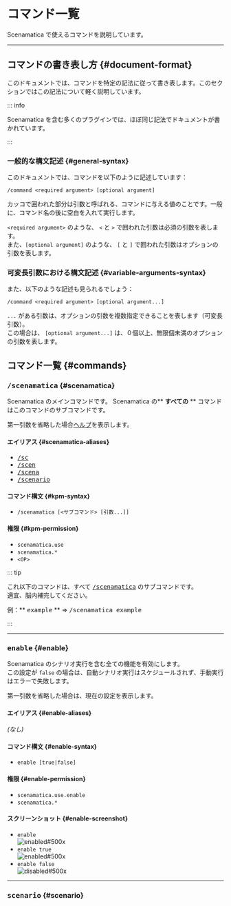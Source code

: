 
# コマンド一覧

Scenamatica で使えるコマンドを説明しています。

---

## コマンドの書き表し方 {#document-format}

このドキュメントでは、コマンドを特定の記法に従って書き表します。このセクションではこの記法について軽く説明しています。

::: info

Scenamatica を含む多くのプラグインでは、ほぼ同じ記法でドキュメントが書かれています。

:::

### 一般的な構文記述 {#general-syntax}

このドキュメントでは、コマンドを以下のように記述しています：

```
/command <required argument> [optional argument]
```
カッコで囲われた部分は引数と呼ばれる、コマンドに与える値のことです。一般に、コマンド名の後に空白を入れて実行します。

`<required argument>` のような、 `<` と `>` で囲われた引数は必須の引数を表します。  
また、`[optional argument]` のような、 `[` と `]` で囲われた引数はオプションの引数を表します。

### 可変長引数における構文記述 {#variable-arguments-syntax}

また、以下のような記述も見られるでしょう：

```
/command <required argument> [optional argument...]
```

`...` がある引数は、オプションの引数を複数指定できることを表します（可変長引数）。  
この場合は、 `[optional argument...]` は、０個以上、無限個未満のオプションの引数を表します。


## コマンド一覧 {#commands}

### <kbd>/scenamatica</kbd> {#scenamatica}

Scenamatica のメインコマンドです。
Scenamatica の\*\* **すべての** \*\* コマンドはこのコマンドのサブコマンドです。

第一引数を省略した場合[ヘルプ](#help)を表示します。

#### エイリアス {#scenamatica-aliases}

- [<kbd>/sc</kbd>](#scenamatica)
- [<kbd>/scen</kbd>](#scenamatica)
- [<kbd>/scena</kbd>](#scenamatice)
- [<kbd>/scenario</kbd>](#scenamatica)


#### コマンド構文 {#kpm-syntax}

- `/scenamatica [<サブコマンド> [引数...]]`

#### 権限 {#kpm-permission}

- `scenamatica.use`
- `scenamatica.*`
- `<OP>`

::: tip

これ以下のコマンドは、すべて [<kbd>/scenamatica</kbd>](#kpm) のサブコマンドです。  
適宜、脳内補完してください。

例：** <kbd>example</kbd> ** => <kbd>/scenamatica example</kbd>

:::

---

### <kbd>enable</kbd> {#enable}

Scenamatica のシナリオ実行を含む全ての機能を有効にします。  
この設定が `false` の場合は、自動シナリオ実行はスケジュールされず、手動実行はエラーで失敗します。

第一引数を省略した場合は、現在の設定を表示します。

#### エイリアス {#enable-aliases}

*(なし)*

#### コマンド構文 {#enable-syntax}

- `enable [true|false]`

#### 権限 {#enable-permission}

- `scenamatica.use.enable`
- `scenamatica.*`

#### スクリーンショット {#enable-screenshot}

+ `enable`  
![enabled#500x](./images/enable.png)
+ `enable true`  
![enabled#500x](./images/enable-true.png)
+ `enable false`  
![disabled#500x](./images/enable-false.png)

---

### <kbd>scenario</kbd> {#scenario}

<BelowDocument docId="use/commands/scenario"
               label="シナリオコマンド"
/>

